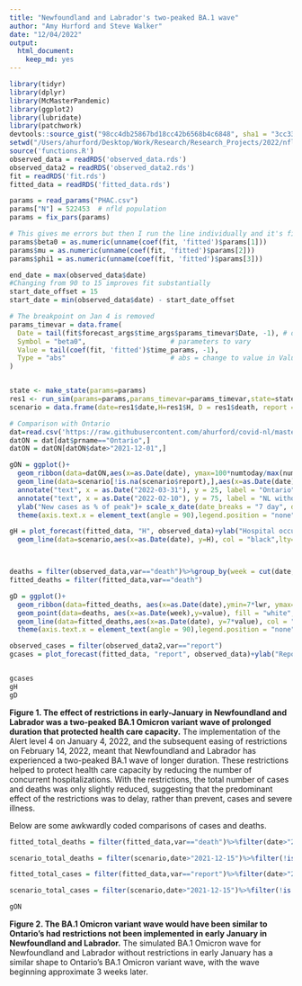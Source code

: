 ```yaml
---
title: "Newfoundland and Labrador's two-peaked BA.1 wave"
author: "Amy Hurford and Steve Walker"
date: "12/04/2022"
output: 
  html_document: 
    keep_md: yes
---
```


```r
library(tidyr)
library(dplyr)
library(McMasterPandemic)
library(ggplot2)
library(lubridate)
library(patchwork)
devtools::source_gist("98cc4db25867bd18cc42b6568b4c6848", sha1 = "3cc333562e")
setwd("/Users/ahurford/Desktop/Work/Research/Research_Projects/2022/nfld-macpan")
source('functions.R')
observed_data = readRDS('observed_data.rds')
observed_data2 = readRDS('observed_data2.rds')
fit = readRDS('fit.rds')
fitted_data = readRDS('fitted_data.rds')

params = read_params("PHAC.csv")
params["N"] = 522453  # nfld population
params = fix_pars(params)

# This gives me errors but then I run the line individually and it's fine
params$beta0 = as.numeric(unname(coef(fit, 'fitted')$params[1]))
params$mu = as.numeric(unname(coef(fit, 'fitted')$params[2]))
params$phi1 = as.numeric(unname(coef(fit, 'fitted')$params[3]))

end_date = max(observed_data$date)
#Changing from 90 to 15 improves fit substantially
start_date_offset = 15
start_date = min(observed_data$date) - start_date_offset

# The breakpoint on Jan 4 is removed
params_timevar = data.frame(
  Date = tail(fit$forecast_args$time_args$params_timevar$Date, -1), # dates of breakpoints
  Symbol = "beta0",                     # parameters to vary
  Value = tail(coef(fit, 'fitted')$time_params, -1),                    # NA means calibrate to data
  Type = "abs"                          # abs = change to value in Value col
)


state <- make_state(params=params)
res1 <- run_sim(params=params,params_timevar=params_timevar,state=state, start_date=start_date, end_date=end_date)
scenario = data.frame(date=res1$date,H=res1$H, D = res1$death, report = res1$report, cumRep = res1$cumRep)
```

```r
# Comparison with Ontario
dat=read.csv('https://raw.githubusercontent.com/ahurford/covid-nl/master/covid19-download.csv', fill=TRUE)
datON = dat[dat$prname=="Ontario",]
datON = datON[datON$date>"2021-12-01",]
```

```r
gON = ggplot()+
  geom_ribbon(data=datON,aes(x=as.Date(date), ymax=100*numtoday/max(numtoday), ymin=0), fill = "dodgerblue", alpha = 0.3)+
  geom_line(data=scenario[!is.na(scenario$report),],aes(x=as.Date(date), y=100*report/max(report)), col = "black",lty=1)+
  annotate("text", x = as.Date("2022-03-31"), y = 25, label = "Ontario", col="dodgerblue")+
  annotate("text", x = as.Date("2022-02-10"), y = 75, label = "NL without\nrestrictions")+
  ylab("New cases as % of peak")+ scale_x_date(date_breaks = "7 day", date_labels = "%d %b")+
  theme(axis.text.x = element_text(angle = 90),legend.position = "none")+xlab("")

gH = plot_forecast(fitted_data, "H", observed_data)+ylab("Hospital occupancy")+
  geom_line(data=scenario,aes(x=as.Date(date), y=H), col = "black",lty=1)



deaths = filter(observed_data,var=="death")%>%group_by(week = cut(date, "week")) %>% summarise(value = sum(value))
fitted_deaths = filter(fitted_data,var=="death")

gD = ggplot()+
  geom_ribbon(data=fitted_deaths, aes(x=as.Date(date),ymin=7*lwr, ymax=7*upr), alpha = 0.3, fill = "dodgerblue")+
  geom_point(data=deaths, aes(x=as.Date(week),y=value), fill = "white", pch=21)+
  geom_line(data=fitted_deaths,aes(x=as.Date(date), y=7*value), col = "dodgerblue")+ylab("deaths (weekly)")+ scale_x_date(date_breaks = "7 day", date_labels = "%d %b")+
  theme(axis.text.x = element_text(angle = 90),legend.position = "none")+xlab("")+geom_vline(xintercept = max(observed_data$date), col="grey", lty=2)+geom_line(data=scenario,aes(x=as.Date(date), y=7*D), col = "black", lty=1)

observed_cases = filter(observed_data2,var=="report")
gcases = plot_forecast(fitted_data, "report", observed_data)+ylab("Reported cases")+geom_point(data=observed_cases, aes(x=as.Date(date),y=value), col = "dodgerblue", alpha=0.3)+geom_line(data=scenario,aes(x=as.Date(date), y=report), col = "black",lty=1)



```

```r
gcases
gH
gD
```

**Figure 1. The effect of restrictions in early-January in Newfoundland and Labrador was a two-peaked BA.1 Omicron variant wave of prolonged duration that protected health care capacity.** The implementation of the Alert level 4 on January 4, 2022, and the subsequent easing of restrictions on February 14, 2022, meant that Newfoundland and Labrador has experienced a two-peaked BA.1 wave of longer duration. These restrictions helped to protect health care capacity by reducing the number of concurrent hospitalizations. With the restrictions, the total number of cases and deaths was only slightly reduced, suggesting that the predominant effect of the restrictions was to delay, rather than prevent, cases and severe illness.

Below are some awkwardly coded comparisons of cases and deaths.

```r
fitted_total_deaths = filter(fitted_data,var=="death")%>%filter(date>"2021-12-15")%>%filter(!is.na(value))%>%summarize(sum(value))

scenario_total_deaths = filter(scenario,date>"2021-12-15")%>%filter(!is.na(D))%>%summarize(sum(D))

fitted_total_cases = filter(fitted_data,var=="report")%>%filter(date>"2021-12-15")%>%filter(!is.na(value))%>%summarize(sum(value))

scenario_total_cases = filter(scenario,date>"2021-12-15")%>%filter(!is.na(report))%>%summarize(sum(report))
```

```r
gON
```

**Figure 2. The BA.1 Omicron variant wave would have been similar to Ontario's had restrictions not been implemented in early January in Newfoundland and Labrador.** The simulated BA.1 Omicron wave for Newfoundland and Labrador without restrictions in early January has a similar shape to Ontario's BA.1 Omicron variant wave, with the wave beginning approximate 3 weeks later.